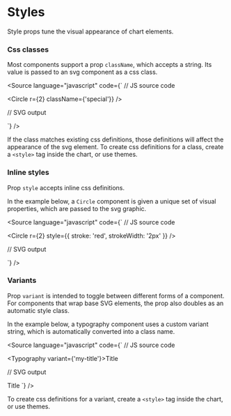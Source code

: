 
<Meta title="Core/Props/Styles" />

# Styles

Style props tune the visual appearance of chart elements.

<ArgsTable of={MockStyles} />

### Css classes

Most components support a prop `className`, which accepts a string. Its value is passed to an svg component as a css class.

<Source
    language="javascript"
    code={`
// JS source code

<Circle r={2} className={'special'}} />

// SVG output

<circle role="default" r="2" class="special"></circle>
`} />

If the class matches existing css definitions, those definitions will affect the appearance of the svg element.
To create css definitions for a class, create a `<style>` tag inside the chart, or use themes.

### Inline styles

Prop `style` accepts inline css definitions.

In the example below, a `Circle` component is given a unique set of visual properties, which are passed to the svg graphic.

<Source
    language="javascript"
    code={`
// JS source code

<Circle r={2} style={{ stroke: 'red', strokeWidth: '2px' }} />

// SVG output

<circle role="default" r="2" style="stroke: red; stroke-width: 2px;"></circle>
`} />

### Variants

Prop `variant` is intended to toggle between different forms of a component.
For components that wrap base SVG elements, the prop also doubles as an automatic style class.

In the example below, a typography component uses a custom variant string,
which is automatically converted into a class name.

<Source
    language="javascript"
    code={`
// JS source code

<Typography variant={'my-title'}>Title</Typography>

// SVG output

<text role="my-title" class="myTitle">
    Title
</text>
`} />

To create css definitions for a variant, create a `<style>` tag inside the chart, or use themes.
